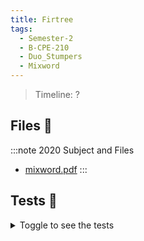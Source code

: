 ```yaml
---
title: Firtree
tags:
  - Semester-2
  - B-CPE-210
  - Duo_Stumpers
  - Mixword
---
```

> Timeline: ?


## Files 📂

:::note 2020 Subject and Files
- [mixword.pdf](https://github.com/Studio-17/Epitech-Subjects/raw/main/Semester-2/B-CPE-210/Duo_Stumpers/Mixword/mixword.pdf)
:::

## Tests 🤖
<details>
  <summary>Toggle to see the tests</summary>
  <div>
Yo
  </div>
</details>
